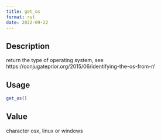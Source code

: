 ```yaml
--- 
title: get_os 
format: rst 
date: 2022-09-22 
--- 
```


## Description

return the type of operating system, see https://conjugateprior.org/2015/06/identifying-the-os-from-r/


## Usage

```r
get_os()
```


## Value

character osx, linux or windows



